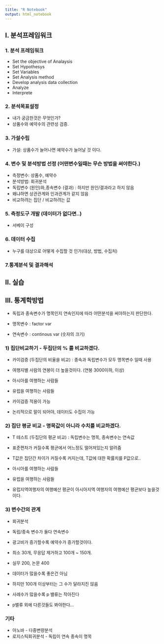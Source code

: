 ```yaml
---
title: "R Notebook"
output: html_notebook
---
```

## I. 분석프레임워크

### 1. 분석 프레임워크
* Set the objective of Analaysis
* Set Hypothesys
* Set Variables 
* Set Analysis method
* Develop analysis data collection
* Analyze
* Interprete

### 2. 분석목표설정
* 내가 궁금한것은 무엇인가? 
- 상품수와 예약수의 관련성 검증.

### 3. 가설수립
- 가설: 상품수가 늘어나면 예약수가 늘어날 것 이다.

### 4. 변수 및 분석방법 선정 (어떤변수일때는 무슨 방법을 써야한다.)
- 측정변수: 상품수, 예약수
- 분석방법: 회귀분석
- 독립변수 (원인)와,종속변수 (결과) : 하지만 원인/결과라고 하지 않음
- 왜냐하면 상관관계와 인과관계가 같지 않음
- 비교하려는 집단 / 비교하려는 값

### 5. 측정도구 개발 (데이터가 없다면..)
- 서베이 구성

### 6. 데이터 수집
- 누구를 대상으로 어떻게 수집할 것 인가(대상, 방법, 수집처)

### 7.통계분석 및 결과해석



## II. 실습

## III. 통계학방법 

- 독립과 종속변수가 명목인지 연속인지에 따라 어떤분석을 써야하는지 판단한다.

* 명목변수 : factor var
* 연속변수 : continous var (숫자의 크기)



### 1) 집단비교하기 - 두집단의 % 를 비교하겠다.

- 카이검증 (두집단의 비율을 비교) : 종속과 독립변수가 모두 명목변수 일때 사용

* 여행지별 사람의 연봉이 더 높을것이다. (연봉 3000이하, 이상)
* 아시아를 여행하는 사람들
* 유럽을 여행하는 사람들

- 카이검증 적용이 가능

* 논리적으로 말이 되어야, 데이터도 수집이 가능


### 2) 집단 평균 비교 - 명목값이 아니라 수치를 비교하겠다.

- T 테스트 (두집단의 평균 비교) : 독립변수는 명목, 종속변수는 연속값

* 표준편차가 커질수록 평균에서 어느정도 떨어져있는지 알려줌
- T값은 집단간 차이가 커질수록 커지는데, T값에 대한 확률치를 P값으로..

* 아시아를 여행하는 사람들
* 유럽을 여행하는 사람들
* 유럽지역여행자의 여행예산 평균이 아시아지역 여행자의 여행예산 평균보다 높을것이다.


### 3) 변수간의 관계 

- 회귀분석

* 독립/종속 변수가 둘다 연속변수
* 광고비가 증가할수록 예약수가 증가할것이다.


- 최소 30개, 무응답 제거하고 100개 ~ 150개.
- 실무 200, 논문 400
- 데이터가 많을수록 좋은건 아님
- 하지만 100개 이상부터는 그 수가 달라지진 않음
- 사례수가 많을수록 p 밸류는 작아진다
- p밸류 외에 다른것들도 봐야한다...

### 기타
- 아노바 - 다중변량분석
- 로지스틱회귀분석 - 독립이 연속 종속이 명목

